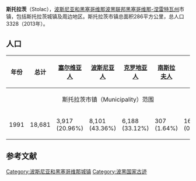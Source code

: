 {{Infobox settlement
| name                    = 斯托拉茨
| native_name             = Stolac
| settlement_type         = 市镇
| image_skyline           = <!-- 檔案不存在 Stolac.jpg ，可從英文維基百科取得 -->
| imagesize               = 
| image_caption           = 
| image_flag              = Flag of Stolac.svg
| flag_size               = 
| image_shield            = Coat of Arms of Stolac.svg
| shield_size             = 
| pushpin_map             = Bosnia
| pushpin_label_position  = 
| pushpin_map_caption     = 在波黑的位置
| latd  =43 |latm  =05  |lats  =02 |latNS  = N 
| longd =17  |longm =57 |longs =33 |longEW = E 
| coordinates_type        = region:ES_type:city
| coordinates_display     = inline,title
| image_map               = Stolac Municipality Location.png
| map_caption             = 在波黑的位置
| subdivision_type        = 国家
| subdivision_name        = 波黑
| subdivision_type1       = [[波斯尼亚和黑塞哥维那政区|政治实体]]
| subdivision_name1       = [[波黑联邦|波黑联邦]]
| subdivision_type2       = 州
| subdivision_name2       = [[黑塞哥维那-涅雷特瓦州|黑塞哥维那-涅雷特瓦州]]
| area_total_km2          = 331
| elevation_m             =  
| population_total        = 14889
| population_as_of        = 2013年
| population_density_km2  = auto
| timezone1               = [[欧洲中部时间|CET]]
| utc_offset1             = +1
| timezone1_DST           = [[欧洲中部夏令时间|CEST]]
| utc_offset1_DST         = +2
| postal_code_type        = 邮编
| postal_code             = 
| footnotes               = 
}}'''斯托拉茨'''（Stolac），[[波斯尼亚和黑塞哥维那|波斯尼亚和黑塞哥维那]][[波黑联邦|波黑联邦]][[黑塞哥维那-涅雷特瓦州|黑塞哥维那-涅雷特瓦州]]市镇，包括斯托拉茨城镇及周边地区。斯托拉茨市镇总面积286平方公里，总人口3328（2013年）。

==人口==
{| class=wikitable
|- bgcolor="#efefef"
! 年份 !! 总计 !! [[塞尔维亚人|塞尔维亚人]] !! [[波斯尼亚人|波斯尼亚人]] !! [[克罗地亚人|克罗地亚人]] !! [[南斯拉夫人|南斯拉夫人]] !! 其他
|-
| colspan=7 | <center> 斯托拉茨市镇（Municipality）范围
|-
| align="center" | 1991 || 18,681 || 3,917 (20.96%)  || 8,101 (43.36%) || 6,188 (33.12%)  || 307 (1.64%) ||168 (0.89%)
|}

==参考文献==
{{reflist}}

[[Category:波斯尼亚和黑塞哥维那城镇|Category:波斯尼亚和黑塞哥维那城镇]]
[[Category:波黑国家古迹|Category:波黑国家古迹]]